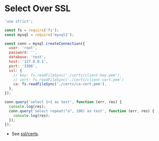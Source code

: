 
# Select Over SSL

<Tabs>
  <TabItem value='index.js' default>

```js
'use strict';

const fs = require('fs');
const mysql = require('mysql2');

const conn = mysql.createConnection({
  user: 'root',
  password: '',
  database: 'test',
  host: '127.0.0.1',
  port: '3306',
  ssl: {
    // key: fs.readFileSync('./certs/client-key.pem'),
    // cert: fs.readFileSync('./certs/client-cert.pem')
    ca: fs.readFileSync('./certs/ca-cert.pem'),
  },
});

conn.query('select 1+1 as test', function (err, res) {
  console.log(res);
  conn.query('select repeat("a", 100) as test', function (err, res) {
    console.log(res);
  });
});
```

  </TabItem>
</Tabs>

- See [ssl/certs](https://github.com/sidorares/node-mysql2/tree/master/test/fixtures/ssl/certs).
